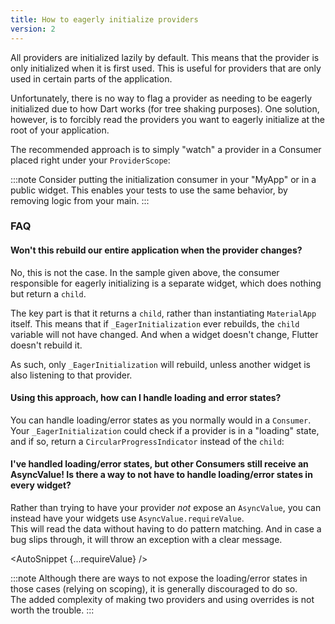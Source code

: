 ```yaml
---
title: How to eagerly initialize providers
version: 2
---
```



All providers are initialized lazily by default. This means that the provider is only
initialized when it is first used. This is useful for providers that are only
used in certain parts of the application.

Unfortunately, there is no way to flag a provider as needing to be eagerly initialized due
to how Dart works (for tree shaking purposes). One solution, however, is to forcibly
read the providers you want to eagerly initialize at the root of your application.

The recommended approach is to simply "watch" a provider in a Consumer placed right under your `ProviderScope`:

<AutoSnippet raw={consumerExample} />

:::note
Consider putting the initialization consumer in your "MyApp" or in a public widget.
This enables your tests to use the same behavior, by removing logic from your main.
:::

### FAQ

#### Won't this rebuild our entire application when the provider changes?

No, this is not the case.
In the sample given above, the consumer responsible for eagerly initializing
is a separate widget, which does nothing but return a `child`.

The key part is that it returns a `child`, rather than instantiating `MaterialApp` itself.
This means that if `_EagerInitialization` ever rebuilds, the `child` variable
will not have changed. And when a widget doesn't change, Flutter doesn't rebuild it.

As such, only `_EagerInitialization` will rebuild, unless another widget is also listening to that provider.

#### Using this approach, how can I handle loading and error states?

You can handle loading/error states as you normally would in a `Consumer`.
Your `_EagerInitialization` could check if a provider is in a "loading" state,
and if so, return a `CircularProgressIndicator` instead of the `child`:

<AutoSnippet raw={asyncConsumerExample} />

#### I've handled loading/error states, but other Consumers still receive an AsyncValue! Is there a way to not have to handle loading/error states in every widget?

Rather than trying to have your provider _not_ expose an `AsyncValue`, you can
instead have your widgets use `AsyncValue.requireValue`.  
This will read the data without having to do pattern matching. And in case a bug slips through,
it will throw an exception with a clear message.

<AutoSnippet {...requireValue} />

:::note
Although there are ways to not expose the loading/error states in those cases (relying on scoping),
it is generally discouraged to do so.  
The added complexity of making two providers and using overrides is not worth the trouble.
:::
